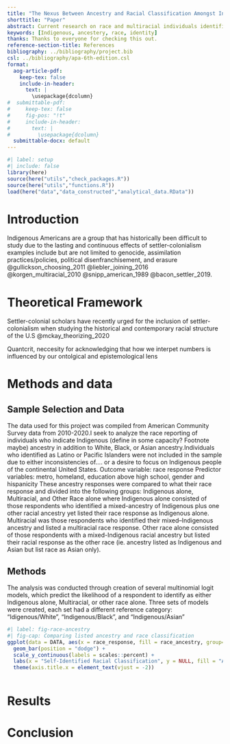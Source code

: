 ```yaml
---
title: "The Nexus Between Ancestry and Racial Classification Amongst Indigenous Americans"
shorttitle: "Paper"
abstract: Current research on race and multiracial individuals identifies that Indigenous racial identity is particularly fluid and often contested. Utilizing a settler-colonial theoretical framework, this research project aims to create a better understanding of Indigenous identity and answer how ancestry influences racial “decision-making” for Indigenous Americans. By leveraging census data from 2010-2020, the intricate relationship between individuals reported ancestry and their self-identified racial classification is investigated by employing multinomial logistic regression models to delineate the relationship between various predictors and the likelihood to identify as Indigenous alone, multi-racial or to distance and ultimately reject their Indigenous ancestry and identity in favor of their other racial identity.
keywords: [Indigenous, ancestery, race, identity]
thanks: Thanks to everyone for checking this out.
reference-section-title: References
bibliography: ../bibliography/project.bib
csl: ../bibliography/apa-6th-edition.csl
format:
  aog-article-pdf:
    keep-tex: false
    include-in-header: 
      text: |
        \usepackage{dcolumn}
#  submittable-pdf:
#     keep-tex: false
#     fig-pos: "!t"
#     include-in-header: 
#       text: |
#         \usepackage{dcolumn}
  submittable-docx: default
---
```


```r
#| label: setup
#| include: false
library(here)
source(here("utils","check_packages.R"))
source(here("utils","functions.R"))
load(here("data","data_constructed","analytical_data.RData"))
```

# Introduction

Indigenous Americans are a group that has historically been difficult to study due to the lasting and continuous effects of settler-colonialism examples include but are not limited to genocide, assimilation practices/policies, political disenfranchisement, and erasure @gullickson_choosing_2011 @liebler_joining_2016 @korgen_multiracial_2010 @snipp_american_1989 @bacon_settler_2019.

# Theoretical Framework

Settler-colonial scholars have recently urged for the inclusion of settler-colonialism when studying the historical and contemporary racial structure of the U.S @mckay_theorizing_2020

Quantcrit, neccesity for acknowledging that how we interpet numbers is influenced by our ontolgical and epistemological lens

# Methods and data
## Sample Selection and Data
The data used for this project was compiled from American Community Survey data from 2010-2020.I seek to analyze the race reporting of individuals who indicate Indigenous (define in some capacity? Footnote maybe) ancestry in addition to White, Black, or Asian ancestry.Individuals who identified as Latino or Pacific Islanders were not included in the sample due to either inconsistencies of.... or a desire to focus on Indigenous people of the continental United States.
Outcome variable: race response
Predictor variables: metro, homeland, education above high school, gender and hispanicity 
These ancestry responses were compared to what their race response and divided into the following groups: Indigenous alone, Multiracial, and Other Race alone where Indigenous alone consisted of those respondents who identified a mixed-ancestry of Indigenous plus one other racial ancestry yet listed their race response as Indigenous alone. Multiracial was those respondents who identified their mixed--Indigenous ancestry and listed a multiracial race response. Other race alone consisted of those respondents with a mixed-Indigenous racial ancestry but listed their racial response as the other race (ie. ancestry listed as Indigenous and Asian but list race as Asian only). 

## Methods
The analysis was conducted through creation of several multinomial logit models, which predict the likelihood of a respondent to identify as either Indigenous alone, Multiracial, or other race alone. Three sets of models were created, each set had a different reference category: "Idigenous/White", "Indigenous/Black", and "Indigenous/Asian"
```r
#| label: fig-race-ancestry
#| fig-cap: Comparing listed ancestry and race classification
ggplot(data = DATA, aes(x = race_response, fill = race_ancestry, group=race_ancestry, y=after_stat(prop))) + 
  geom_bar(position = "dodge") +
  scale_y_continuous(labels = scales::percent) +
  labs(x = "Self-Identified Racial Classification", y = NULL, fill = "Ancestry")+
  theme(axis.title.x = element_text(vjust = -2))
```

```r
```

# Results


# Conclusion
